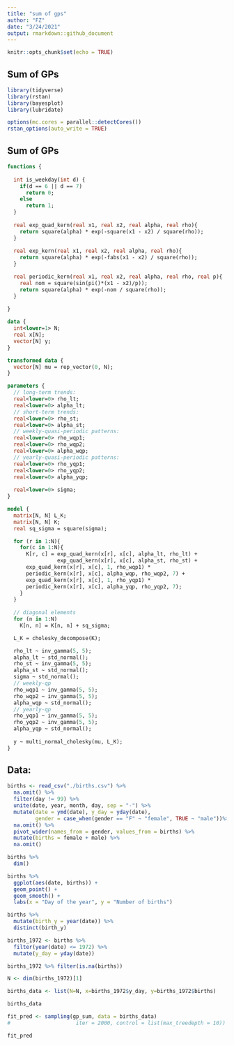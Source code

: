 ```yaml
---
title: "sum of gps"
author: "FZ"
date: "3/24/2021"
output: rmarkdown::github_document
---
```


```r
knitr::opts_chunk$set(echo = TRUE)
```

## Sum of GPs

```r

library(tidyverse)
library(rstan)
library(bayesplot)
library(lubridate)

options(mc.cores = parallel::detectCores())
rstan_options(auto_write = TRUE)

```

## Sum of GPs


```stan

functions {
  
  int is_weekday(int d) {
    if(d == 6 || d == 7)
      return 0;
    else
      return 1;
  }
  
  real exp_quad_kern(real x1, real x2, real alpha, real rho){
    return square(alpha) * exp(-square(x1 - x2) / square(rho));
  }
  
  real exp_kern(real x1, real x2, real alpha, real rho){
    return square(alpha) * exp(-fabs(x1 - x2) / square(rho));
  }

  real periodic_kern(real x1, real x2, real alpha, real rho, real p){
    real nom = square(sin(pi()*(x1 - x2)/p));
    return square(alpha) * exp(-nom / square(rho));
  }
  
}

data {
  int<lower=1> N;
  real x[N];
  vector[N] y;
}

transformed data {
  vector[N] mu = rep_vector(0, N);
}

parameters {
  // long-term trends:
  real<lower=0> rho_lt;
  real<lower=0> alpha_lt;
  // short-term trends:
  real<lower=0> rho_st;
  real<lower=0> alpha_st;
  // weekly-quasi-periodic patterns:
  real<lower=0> rho_wqp1;
  real<lower=0> rho_wqp2;
  real<lower=0> alpha_wqp;
  // yearly-quasi-periodic patterns:
  real<lower=0> rho_yqp1;
  real<lower=0> rho_yqp2;
  real<lower=0> alpha_yqp;
  
  real<lower=0> sigma;
}

model {
  matrix[N, N] L_K;
  matrix[N, N] K;
  real sq_sigma = square(sigma);

  for (r in 1:N){
    for(c in 1:N){
      K[r, c] = exp_quad_kern(x[r], x[c], alpha_lt, rho_lt) +
                exp_quad_kern(x[r], x[c], alpha_st, rho_st) +
      exp_quad_kern(x[r], x[c], 1, rho_wqp1) *
      periodic_kern(x[r], x[c], alpha_wqp, rho_wqp2, 7) +
      exp_quad_kern(x[r], x[c], 1, rho_yqp1) *
      periodic_kern(x[r], x[c], alpha_yqp, rho_yqp2, 7);
    }
  }
  
  // diagonal elements
  for (n in 1:N)
    K[n, n] = K[n, n] + sq_sigma;

  L_K = cholesky_decompose(K);

  rho_lt ~ inv_gamma(5, 5);
  alpha_lt ~ std_normal();
  rho_st ~ inv_gamma(5, 5);
  alpha_st ~ std_normal();
  sigma ~ std_normal();
  // weekly-qp
  rho_wqp1 ~ inv_gamma(5, 5);
  rho_wqp2 ~ inv_gamma(5, 5);
  alpha_wqp ~ std_normal();
  // yearly-qp 
  rho_yqp1 ~ inv_gamma(5, 5);
  rho_yqp2 ~ inv_gamma(5, 5);
  alpha_yqp ~ std_normal();
  
  y ~ multi_normal_cholesky(mu, L_K);
}

```

## Data:

```r

births <- read_csv("./births.csv") %>%
  na.omit() %>%
  filter(day != 99) %>%
  unite(date, year, month, day, sep = "-") %>%
  mutate(date = ymd(date), y_day = yday(date), 
         gender = case_when(gender == "F" ~ "female", TRUE ~ "male"))%>%
  na.omit() %>%
  pivot_wider(names_from = gender, values_from = births) %>%
  mutate(births = female + male) %>%
  na.omit()

births %>%
  dim()

```


```r

births %>%
  ggplot(aes(date, births)) +
  geom_point() +
  geom_smooth() +
  labs(x = "Day of the year", y = "Number of births") 

```


```r

births %>% 
  mutate(birth_y = year(date)) %>% 
  distinct(birth_y)

births_1972 <- births %>% 
  filter(year(date) <= 1972) %>%
  mutate(y_day = yday(date))

births_1972 %>% filter(is.na(births))

N <- dim(births_1972)[1]

births_data <- list(N=N, x=births_1972$y_day, y=births_1972$births)

births_data

```
```r

fit_pred <- sampling(gp_sum, data = births_data) 
#                     iter = 2000, control = list(max_treedepth = 10))

```

```r

fit_pred

```
```r


```

